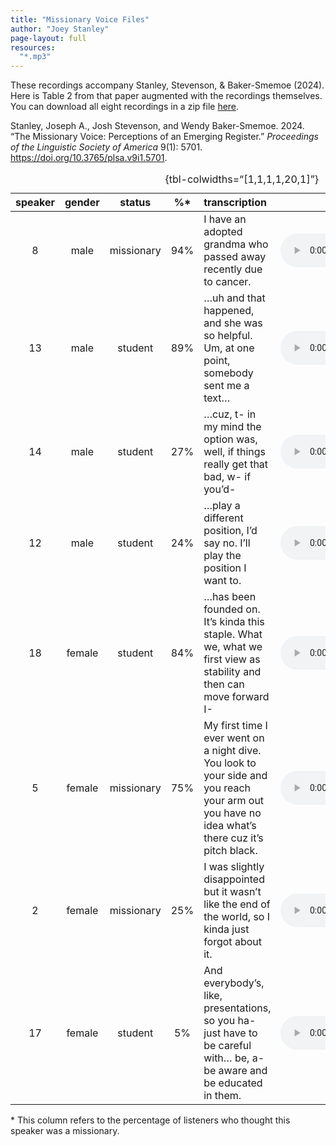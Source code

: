 ```yaml
---
title: "Missionary Voice Files"
author: "Joey Stanley"
page-layout: full
resources:
  "*.mp3"
---
```


These recordings accompany Stanley, Stevenson, & Baker-Smemoe (2024). Here is Table 2 from that paper augmented with the recordings themselves. You can download all eight recordings in a zip file [here](missionary_voice.zip). 

::: {.callout-note title="How to cite this data"}
Stanley, Joseph A., Josh Stevenson, and Wendy Baker-Smemoe. 2024. "The Missionary Voice: Perceptions of an Emerging Register." *Proceedings of the Linguistic Society of America* 9(1): 5701. [https://doi.org/10.3765/plsa.v9i1.5701](https://doi.org/10.3765/plsa.v9i1.5701).
:::

| speaker | gender | status | %* | transcription | audio |
|:-------:|:------:|:------:|:------------:|:--------------|:-----:|
| 8 | male | missionary | 94% | I have an adopted grandma who passed away recently due to cancer. | <audio src="08_male_missionary.mp3" controls preload></audio> |
| 13 | male | student | 89% | …uh and that happened, and she was so helpful. Um, at one point, somebody sent me a text… | <audio src="13_male_student.mp3" controls preload></audio> |
| 14 | male | student | 27% | …cuz, t- in my mind the option was, well, if things really get that bad, w- if you’d- | <audio src="14_male_student.mp3" controls preload></audio> |
| 12 | male | student | 24% | …play a different position, I’d say no. I’ll play the position I want to. | <audio src="12_male_student.mp3" controls preload></audio> |
| 18 | female | student | 84% | …has been founded on. It’s kinda this staple. What we, what we first view as stability and then can move forward I- | <audio src="18_female_student.mp3" controls preload></audio> |
| 5 | female | missionary | 75% | My first time I ever went on a night dive. You look to your side and you reach your arm out you have no idea what’s there cuz it’s pitch black. | <audio src="05_female_missionary.mp3" controls preload></audio> |
| 2 | female | missionary | 25% | I was slightly disappointed but it wasn’t like the end of the world, so I kinda just forgot about it. | <audio src="02_female_missionary.mp3" controls preload></audio> |
| 17 | female | student | 5% | And everybody’s, like, presentations, so you ha- just have to be careful with… be, a- be aware and be educated in them. | <audio src="17_female_student.mp3" controls preload></audio> |

: {tbl-colwidths="[1,1,1,1,20,1]"}

\* This column refers to the percentage of listeners who thought this speaker was a missionary.

